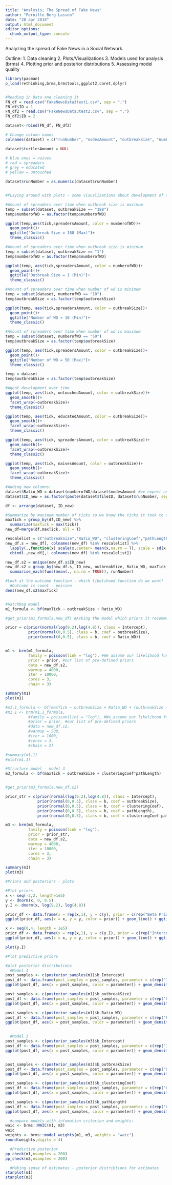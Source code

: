 ```yaml
---
title: "Analysis; The Spread of Fake News"
author: "Pernille Berg Lassen"
date: "28 apr 2018"
output: html_document
editor_options: 
  chunk_output_type: console
---
```


Analyzing the spread of Fake News in a Social Network.

Outline:
  1. Data cleaning 
  2. Plots/Visualizations
  3. Models used for analysis (brms)
  4. Plotting prior and posterior distributions
  5. Assessing model quality 
  

```r
library(pacman)
p_load(rethinking,brms,brmstools,ggplot2,caret,dplyr)


#Reading in Data and cleaning it
FN_df = read.csv("FakeNewsData3test1.csv", sep = ";")
FN_df$ID = 1
FN_df2 = read.csv("FakeNewsData3test2.csv", sep = ";")
FN_df2$ID = 2

dataset<-rbind(FN_df, FN_df2)

# Change column names
colnames(dataset) = c("runNumber", "nodesAmount", "outbreakSize", "numberofWD", "recovery", "tick", "turtlesAmount", "clusteringCoef", "pathLength", "naivesAmount", "spreadersAmount", "educatedAmount", "untouchedAmount", "fileID")

dataset$turtlesAmount = NULL

# blue ones = naives
# red = spreaders
# grey = educated
# yellow = untouched

dataset$runNumber = as.numeric(dataset$runNumber)



```

```r
#PLaying around with plots - some visualizations about development of agents over time

#Amount of spreaders over time when outbreak size is maximum
temp = subset(dataset, outbreakSize == "188")
temp$numberofWD = as.factor(temp$numberofWD)

ggplot(temp,aes(tick,spreadersAmount, color = numberofWD))+
  geom_point()+
  ggtitle("Outbreak Size = 188 (Max)")+
  theme_classic()

#Amount of spreaders over time when outbreak size is minimum
temp = subset(dataset, outbreakSize == "1")
temp$numberofWD = as.factor(temp$numberofWD)

ggplot(temp, aes(tick,spreadersAmount, color = numberofWD))+
  geom_point()+
  ggtitle("Outbreak Size = 1 (Min)")+
  theme_classic()

#Amount of spreaders over time when number of wd is minimum
temp = subset(dataset, numberofWD == "10")
temp$outbreakSize = as.factor(temp$outbreakSize)

ggplot(temp, aes(tick,spreadersAmount, color = outbreakSize))+
  geom_point()+
  ggtitle("Number of WD = 10 (Min)")+
  theme_classic()

#Amount of spreaders over time when number of wd is maximum
temp = subset(dataset, numberofWD == "50")
temp$outbreakSize = as.factor(temp$outbreakSize)

ggplot(temp, aes(tick,spreadersAmount, color = outbreakSize))+
  geom_point()+
  ggtitle("Number of WD = 50 (Max)")+
  theme_classic()

temp = dataset
temp$outbreakSize = as.factor(temp$outbreakSize)

#Agent development over time
ggplot(temp, aes(tick, untouchedAmount, color = outbreakSize))+
  geom_smooth()+
  facet_wrap(~outbreakSize)+
  theme_classic()

ggplot(temp, aes(tick, educatedAmount, color = outbreakSize))+
  geom_smooth()+
  facet_wrap(~outbreakSize)+
  theme_classic()

ggplot(temp, aes(tick, spreadersAmount, color = outbreakSize))+
  geom_smooth()+
  facet_wrap(~outbreakSize)+
  theme_classic()

ggplot(temp, aes(tick, naivesAmount, color = outbreakSize))+
  geom_smooth()+
  facet_wrap(~outbreakSize)+
  theme_classic()
```


```r
#Adding new columns:
dataset$Ratio_WD = dataset$numberofWD/dataset$nodesAmount #we expect an interaction between number of nodes and number of WD - using ratio in models instead 
dataset$ID_new = as.factor(paste(dataset$fileID, dataset$runNumber, sep = "_")) #making a new ID column which takes into account which fileID (some runNumbers are the same)

df <- arrange(dataset, ID_new)

#Summarize by maximum number of ticks so we know the ticks it took to complete each sim - our outcome
maxTick = group_by(df,ID_new) %>%
  summarize(maxTick = max(tick))
new_df=merge(df,maxTick, all = T)

rescalelist = c("outbreakSize","Ratio_WD", "clusteringCoef","pathLength")
new_df.s = new_df[, colnames(new_df) %in% rescalelist] %>% 
  lapply(.,function(x) scale(x,center= mean(x,na.rm = T), scale = sd(x, na.rm = T)))%>% 
  cbind(.,new_df[,! colnames(new_df) %in% rescalelist]) 

new_df.s2 = unique(new_df.s$ID_new)
new_df.s2 = group_by(new_df.s, ID_new, outbreakSize, Ratio_WD, maxTick,clusteringCoef, pathLength) %>%
  summarise_each(funs(mean(., na.rm = TRUE)), runNumber)

#Look at the outcome function - which likelihood function do we want?
  #Outcome is count - poisson 
dens(new_df.s2$maxTick)


#WatchDog model
m1_formula <- bf(maxTick ~ outbreakSize + Ratio_WD)

#get_prior(m1_formula,new_df) #Asking the model which priors it recommend

prior = c(prior(normal(log(9.2),log(4.8)), class = Intercept),
          prior(normal(0,0.5), class = b, coef = outbreakSize), 
          prior(normal(0,0.5), class = b, coef = Ratio_WD)) 


m1 <- brm(m1_formula,
          family = poisson(link = "log"), #We assume our likelihood function to be poisson
          prior = prior, #our list of pre-defined priors
          data = new_df.s2,
          warmup = 4000,
          iter = 10000,
          cores = 3,
          chain = 3)

summary(m1)
plot(m1)

#m1.1_formula <- bf(maxTick ~ outbreakSize + Ratio_WD + (outbreakSize + Ratio_WD|ID_new))
#m1.1 <- brm(m1.1_formula,
          #family = poisson(link = "log"), #We assume our likelihood function to be poisson
          #prior = prior, #our list of pre-defined priors
          #data = new_df.s2,
          #warmup = 500,
          #iter = 1000,
          #cores = 3,
          #chain = 2)

#summary(m1.1)
#plot(m1.1)

#Structure model - model 3
m3_formula <- bf(maxTick ~ outbreakSize + clusteringCoef*pathLength) 


#get_prior(m3_formula,new_df.s2)

prior_str = c(prior(normal(log(9.2),log(4.8)), class = Intercept),
              prior(normal(0,0.5), class = b, coef = outbreakSize),
              prior(normal(0,0.5), class = b, coef = clusteringCoef),
              prior(normal(0,0.5), class = b, coef = pathLength),
              prior(normal(0,0.5), class = b, coef = clusteringCoef:pathLength))

m3 <- brm(m3_formula,
          family = poisson(link = "log"), 
          prior = prior_str, 
          data = new_df.s2,
          warmup = 4000,
          iter = 10000,
          cores = 3,
          chain = 3)

summary(m3)
plot(m3)
```


```r
#Priors and posteriors - plots

#Plot priors
x <- seq(-2,2, length=1e5)
y <- dnorm(x, 0, 0.5)
y.I <- dnorm(x, log(9.2), log(4.8))

prior_df <- data.frame(x = rep(x,1), y = c(y), prior = c(rep("Beta Prior", length(y))))
ggplot(prior_df, aes(x = x, y = y, color = prior)) + geom_line() + ggtitle("Beta Prior")

x <- seq(0,4, length = 1e5)
prior_df <- data.frame(x = rep(x,1), y = c(y.I), prior = c(rep("Intercept Prior", length(y.I))))
ggplot(prior_df, aes(x = x, y = y, color = prior)) + geom_line() + ggtitle("Intercept Prior")

plot(y.I)

#Plot predictive priors

#plot posterior distributions 
  #Model 1
post_samples <- c(posterior_samples(m1)$b_Intercept)
post_df <- data.frame(post_samples = post_samples, parameter = c(rep("Intercept", 1000)))
ggplot(post_df, aes(x = post_samples, color = parameter)) + geom_density(adjust = 1) + labs(title = "Model 1: Posterior Distributions - Intercept", x = "Posterior Samples")

post_samples <- c(posterior_samples(m1)$b_outbreakSize)
post_df <- data.frame(post_samples = post_samples, parameter = c(rep("Outbreak Size", 1000)))
ggplot(post_df, aes(x = post_samples, color = parameter)) + geom_density(adjust = 1) + labs(title = "Model 1: Posterior Distributions - Outbreak Size", x = "Posterior Samples")

post_samples <- c(posterior_samples(m1)$b_Ratio_WD)
post_df <- data.frame(post_samples = post_samples, parameter = c(rep("Ratio of Watch Dogs", 1000)))
ggplot(post_df, aes(x = post_samples, color = parameter)) + geom_density(adjust = 1) + labs(title = "Model 1: Posterior Distributions - Ratio of Watch Dogs", x = "Posterior Samples")

                      
  #Model 3
post_samples <- c(posterior_samples(m3)$b_Intercept)
post_df <- data.frame(post_samples = post_samples, parameter = c(rep("Intercept", 1000)))
ggplot(post_df, aes(x = post_samples, color = parameter)) + geom_density(adjust = 1) + labs(title = "Model 3: Posterior Distribution - Intercept", x = "Posterior Samples")


post_samples <- c(posterior_samples(m3)$b_outbreakSize)
post_df <- data.frame(post_samples = post_samples, parameter = c(rep("OutbreakSize", 1000)))
ggplot(post_df, aes(x = post_samples, color = parameter)) + geom_density(adjust = 1) + labs(title = "Model 3: Posterior Distribution - Outbreak Size", x = "Posterior Samples")

post_samples <- c(posterior_samples(m3)$b_clusteringCoef)
post_df <- data.frame(post_samples = post_samples, parameter = c(rep("Clustering Coefficient", 1000)))
ggplot(post_df, aes(x = post_samples, color = parameter)) + geom_density(adjust = 1) + labs(title = "Model 3: Posterior Distribution - Clustering Coefficient", x = "Posterior Samples")

post_samples <- c(posterior_samples(m3)$b_pathLength)
post_df <- data.frame(post_samples = post_samples, parameter = c(rep("Average Path Length", 1000)))
ggplot(post_df, aes(x = post_samples, color = parameter)) + geom_density(adjust = 1) + labs(title = "Model 3: Posterior Distribution - Average Path Length", x = "Posterior Samples")

  #compare models with infomation criterion and weights:
waic <- brms::WAIC(m1, m3)
waic
weights <- brms::model_weights(m1, m3, weights = "waic")
round(weights,digits = 4)

  #Predictive posterior
pp_check(m1,nsamples = 200)
pp_check(m3,nsamples = 200)

  #Making sense of estimates - posterior distribtions for estimates
stanplot(m1)
stanplot(m3)


```


